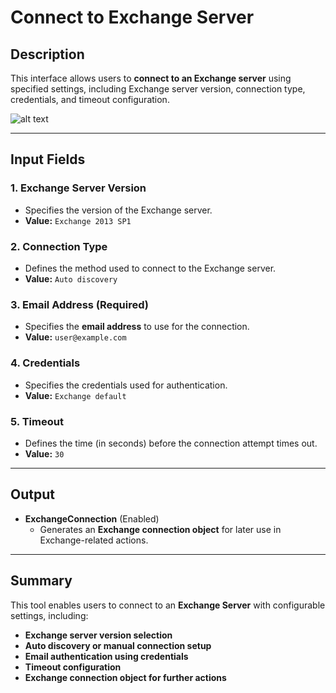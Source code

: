 # **Connect to Exchange Server**

## **Description**

This interface allows users to **connect to an Exchange server** using specified settings, including Exchange server version, connection type, credentials, and timeout configuration.

![alt text](../assets/exchange-server/connect-to-exchange-server.png)

---

## **Input Fields**

### **1. Exchange Server Version**

- Specifies the version of the Exchange server.
- **Value:** `Exchange 2013 SP1`

### **2. Connection Type**

- Defines the method used to connect to the Exchange server.
- **Value:** `Auto discovery`

### **3. Email Address** (Required)

- Specifies the **email address** to use for the connection.
- **Value:** `user@example.com`

### **4. Credentials**

- Specifies the credentials used for authentication.
- **Value:** `Exchange default`

### **5. Timeout**

- Defines the time (in seconds) before the connection attempt times out.
- **Value:** `30`

---

## **Output**

- **ExchangeConnection** (Enabled)
  - Generates an **Exchange connection object** for later use in Exchange-related actions.

---

## **Summary**

This tool enables users to connect to an **Exchange Server** with configurable settings, including:

- **Exchange server version selection**
- **Auto discovery or manual connection setup**
- **Email authentication using credentials**
- **Timeout configuration**
- **Exchange connection object for further actions**